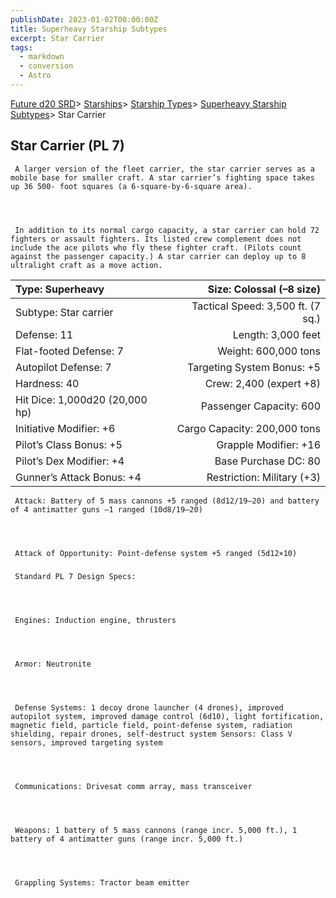 ```yaml
---
publishDate: 2023-01-02T00:00:00Z
title: Superheavy Starship Subtypes
excerpt: Star Carrier
tags:
  - markdown
  - conversion
  - Astro
---
```







[Future d20 SRD](/#futureD20)> [Starships](future-d20-srd-starships-index)> [Starship Types](future-d20-srd-starships-starship-types-index)> [Superheavy Starship Subtypes](future-d20-srd-starships-starship-types-superheavy-starship-subtypes-index)> Star Carrier
    





## Star Carrier (PL 7)
    



     A larger version of the fleet carrier, the star carrier serves as a mobile base for smaller craft. A star carrier’s fighting space takes up 36 500- foot squares (a 6-square-by-6-square area).
    



     In addition to its normal cargo capacity, a star carrier can hold 72 fighters or assault fighters. Its listed crew complement does not include the ace pilots who fly these fighter craft. (Pilots count against the passenger capacity.) A star carrier can deploy up to 8 ultralight craft as a move action.
    


| Type: Superheavy | Size: Colossal (–8 size) |
| :------------------ | --------------------------: |
| Subtype: Star carrier | Tactical Speed: 3,500 ft. (7 sq.) |
| Defense: 11 | Length: 3,000 feet |
| Flat-footed Defense: 7 | Weight: 600,000 tons |
| Autopilot Defense: 7 | Targeting System Bonus: +5 |
| Hardness: 40 | Crew: 2,400 (expert +8) |
| Hit Dice: 1,000d20 (20,000 hp) | Passenger Capacity: 600 |
| Initiative Modifier: +6 | Cargo Capacity: 200,000 tons |
| Pilot’s Class Bonus: +5 | Grapple Modifier: +16 |
| Pilot’s Dex Modifier: +4 | Base Purchase DC: 80 |
| Gunner’s Attack Bonus: +4 | Restriction: Military (+3) |




     Attack: Battery of 5 mass cannons +5 ranged (8d12/19–20) and battery of 4 antimatter guns –1 ranged (10d8/19–20)
    



     Attack of Opportunity: Point-defense system +5 ranged (5d12×10)
    


### 
     Standard PL 7 Design Specs:
    



     Engines: Induction engine, thrusters
    



     Armor: Neutronite
    



     Defense Systems: 1 decoy drone launcher (4 drones), improved autopilot system, improved damage control (6d10), light fortification, magnetic field, particle field, point-defense system, radiation shielding, repair drones, self-destruct system Sensors: Class V sensors, improved targeting system
    



     Communications: Drivesat comm array, mass transceiver
    



     Weapons: 1 battery of 5 mass cannons (range incr. 5,000 ft.), 1 battery of 4 antimatter guns (range incr. 5,000 ft.)
    



     Grappling Systems: Tractor beam emitter
    




